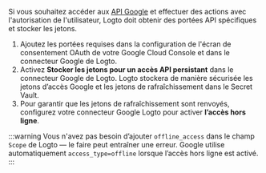 Si vous souhaitez accéder aux [API Google](https://console.cloud.google.com/apis/library) et effectuer des actions avec l'autorisation de l'utilisateur, Logto doit obtenir des portées API spécifiques et stocker les jetons.

1. Ajoutez les portées requises dans la configuration de l'écran de consentement OAuth de votre Google Cloud Console et dans le connecteur Google de Logto.
2. Activez **Stocker les jetons pour un accès API persistant** dans le connecteur Google de Logto. Logto stockera de manière sécurisée les jetons d’accès Google et les jetons de rafraîchissement dans le Secret Vault.
3. Pour garantir que les jetons de rafraîchissement sont renvoyés, configurez votre connecteur Google Logto pour activer **l’accès hors ligne**.

:::warning
Vous n'avez pas besoin d’ajouter `offline_access` dans le champ `Scope` de Logto — le faire peut entraîner une erreur. Google utilise automatiquement `access_type=offline` lorsque l’accès hors ligne est activé.
:::
